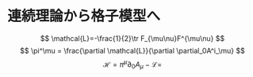 # 連続理論から格子模型へ
$$
  \mathcal{L}=-\frac{1}{2}\tr F_{\mu\nu}F^{\mu\nu}
$$
$$
  \pi^\mu  = \frac{\partial \mathcal{L}}{\partial \partial_0A^i_\mu}
$$
$$
  \mathcal{H} = \dot{\pi}^\mu\partial_0 A_\mu -\mathcal{L}=
$$